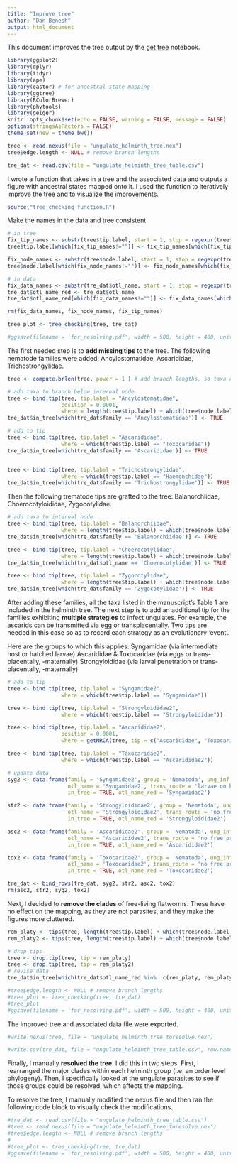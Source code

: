```yaml
---
title: "Improve tree"
author: "Dan Benesh"
output: html_document
---
```


This document improves the tree output by the [get tree](getting_taxonomy_helminth_tree.Rmd) notebook.

```r
library(ggplot2)
library(dplyr)
library(tidyr)
library(ape)
library(castor) # for ancestral state mapping
library(ggtree)
library(RColorBrewer)
library(phytools)
library(geiger)
knitr::opts_chunk$set(echo = FALSE, warning = FALSE, message = FALSE)
options(stringsAsFactors = FALSE)
theme_set(new = theme_bw())
```

```r
tree <- read.nexus(file = "ungulate_helminth_tree.nex")
tree$edge.length <- NULL # remove branch lengths
```

```r
tre_dat <- read.csv(file = "ungulate_helminth_tree_table.csv")
```

I wrote a function that takes in a tree and the associated data and outputs a figure with ancestral states mapped onto it. I used the function to iteratively improve the tree and to visualize the improvements.

```r
source("tree_checking_function.R")
```

Make the names in the data and tree consistent

```r
# in tree
fix_tip_names <- substr(tree$tip.label, start = 1, stop = regexpr(tree$tip.label, pattern = "_") - 1 )
tree$tip.label[which(fix_tip_names!="")] <- fix_tip_names[which(fix_tip_names!="")]

fix_node_names <- substr(tree$node.label, start = 1, stop = regexpr(tree$node.label, pattern = "_") - 1 )
tree$node.label[which(fix_node_names!="")] <- fix_node_names[which(fix_node_names!="")]

# in data
fix_data_names <- substr(tre_dat$otl_name, start = 1, stop = regexpr(tre_dat$otl_name, pattern = "_") - 1 )
tre_dat$otl_name_red <- tre_dat$otl_name
tre_dat$otl_name_red[which(fix_data_names!="")] <- fix_data_names[which(fix_data_names!="")]

rm(fix_data_names, fix_node_names, fix_tip_names)
```


```r
tree_plot <- tree_checking(tree, tre_dat)

#ggsave(filename = 'for_resolving.pdf', width = 500, height = 400, units = "mm")
```

The first needed step is to **add missing tips** to the tree. The following nematode families were added: Ancylostomatidae, Ascarididae, Trichostrongylidae.

```r
tree <- compute.brlen(tree, power = 1 ) # add branch lengths, so taxa can be add along branch, not just at node

# add taxa to branch below internal node
tree <- bind.tip(tree, tip.label = "Ancylostomatidae", 
                 position = 0.0001,
                 where = length(tree$tip.label) + which(tree$node.label == "mrcaott46769ott67070"))
tre_dat$in_tree[which(tre_dat$family == 'Ancylostomatidae')] <- TRUE

# add to tip
tree <- bind.tip(tree, tip.label = "Ascarididae", 
                 where = which(tree$tip.label == "Toxocaridae"))
tre_dat$in_tree[which(tre_dat$family == 'Ascarididae')] <- TRUE


tree <- bind.tip(tree, tip.label = "Trichostrongylidae", 
                 where = which(tree$tip.label == "Haemonchidae"))
tre_dat$in_tree[which(tre_dat$family == 'Trichostrongylidae')] <- TRUE
```

Then the following trematode tips are grafted to the tree: Balanorchiidae, Choerocotyloididae, Zygocotylidae.

```r
# add taxa to internal node
tree <- bind.tip(tree, tip.label = "Balanorchiidae", 
                 where = length(tree$tip.label) + which(tree$node.label == "Paramphistomoidea"))
tre_dat$in_tree[which(tre_dat$family == 'Balanorchiidae')] <- TRUE

tree <- bind.tip(tree, tip.label = "Choerocotylidae", 
                 where = length(tree$tip.label) + which(tree$node.label == "Paramphistomoidea"))
tre_dat$in_tree[which(tre_dat$otl_name == 'Choerocotylidae')] <- TRUE

tree <- bind.tip(tree, tip.label = "Zygocotylidae", 
                 where = length(tree$tip.label) + which(tree$node.label == "Paramphistomoidea"))
tre_dat$in_tree[which(tre_dat$family == 'Zygocotylidae')] <- TRUE
```

After adding these families, all the taxa listed in the manuscript's Table 1 are included in the helminth tree. The next step is to add an additional tip for the families exhibiting **multiple strategies** to infect ungulates. For example, the ascarids can be transmitted via egg or transplacentally. Two tips are needed in this case so as to record each strategy as an evolutionary 'event'. 

Here are the groups to which this applies:
Syngamidae (via intermediate host or hatched larvae)
Ascarididae & Toxocaridae (via eggs or trans-placentally, -maternally)
Strongyloididae (via larval penetration or trans-placentally, -maternally)

```r
# add to tip
tree <- bind.tip(tree, tip.label = "Syngamidae2", 
                 where = which(tree$tip.label == "Syngamidae"))

tree <- bind.tip(tree, tip.label = "Strongyloididae2", 
                 where = which(tree$tip.label == "Strongyloididae"))

tree <- bind.tip(tree, tip.label = "Ascarididae2", 
                 position = 0.0001,
                 where = getMRCA(tree, tip = c("Ascarididae", "Toxocaridae")))

tree <- bind.tip(tree, tip.label = "Toxocaridae2", 
                 where = which(tree$tip.label == "Ascarididae2"))
```

```r
# update data
syg2 <- data.frame(family = 'Syngamidae2', group = 'Nematoda', ung_inf = TRUE,
                   otl_name = 'Syngamidae2', trans_route = 'larvae on herbage', 
                   in_tree = TRUE, otl_name_red = 'Syngamidae2')

str2 <- data.frame(family = 'Strongyloididae2', group = 'Nematoda', ung_inf = TRUE,
                   otl_name = 'Strongyloididae2', trans_route = 'no free propagule', 
                   in_tree = TRUE, otl_name_red = 'Strongyloididae2')

asc2 <- data.frame(family = 'Ascarididae2', group = 'Nematoda', ung_inf = TRUE,
                   otl_name = 'Ascarididae2', trans_route = 'no free propagule', 
                   in_tree = TRUE, otl_name_red = 'Ascarididae2')

tox2 <- data.frame(family = 'Toxocaridae2', group = 'Nematoda', ung_inf = TRUE,
                   otl_name = 'Toxocaridae2', trans_route = 'no free propagule', 
                   in_tree = TRUE, otl_name_red = 'Toxocaridae2')

tre_dat <- bind_rows(tre_dat, syg2, str2, asc2, tox2)
rm(asc2, str2, syg2, tox2)
```

Next, I decided to **remove the clades** of free-living flatworms. These have no effect on the mapping, as they are not parasites, and they make the figures more cluttered.

```r
rem_platy <- tips(tree, length(tree$tip.label) + which(tree$node.label == 'Rhabditophora'))
rem_platy2 <- tips(tree, length(tree$tip.label) + which(tree$node.label == 'Catenulida'))
```

```r
# drop tips
tree <- drop.tip(tree, tip = rem_platy)
tree <- drop.tip(tree, tip = rem_platy2)
# revise data
tre_dat$in_tree[which(tre_dat$otl_name_red %in%  c(rem_platy, rem_platy2))] <- FALSE
```

```r
#tree$edge.length <- NULL # remove branch lengths
#tree_plot <- tree_checking(tree, tre_dat)
#tree_plot
#ggsave(filename = 'for_resolving.pdf', width = 500, height = 400, units = "mm")
```

The improved tree and associated data file were exported.

```r
#write.nexus(tree, file = "ungulate_helminth_tree_toresolve.nex")
```
```r
#write.csv(tre_dat, file = "ungulate_helminth_tree_table.csv", row.names = F)
```

Finally, I manually **resolved the tree**. I did this in two steps. First, I rearranged the major clades within each helminth group (i.e. an order level phylogeny). Then, I specifically looked at the ungulate parasites to see if those groups could be resolved, which affects the mapping. 

To resolve the tree, I manually modified the nexus file and then ran the following code block to visually check the modifications.

```r
#tre_dat <- read.csv(file = "ungulate_helminth_tree_table.csv")
#tree <- read.nexus(file = "ungulate_helminth_tree_toresolve.nex")
#tree$edge.length <- NULL # remove branch lengths
#
#tree_plot <- tree_checking(tree, tre_dat)
#ggsave(filename = 'for_resolving.pdf', width = 500, height = 400, units = "mm")
```

